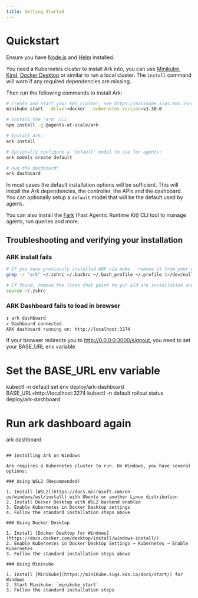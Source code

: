 ```yaml
---
title: Getting Started
---
```


# Quickstart

Ensure you have [Node.js](https://nodejs.org/en/download) and [Helm](https://helm.sh/docs/intro/install/) installed. 

You need a Kubernetes cluster to install Ark into, you can use [Minikube](https://minikube.sigs.k8s.io/docs/start), [Kind](https://kind.sigs.k8s.io/docs/user/quick-start/), [Docker Desktop](https://docs.docker.com/desktop/kubernetes/) or similar to run a local cluster. The `install` command will warn if any required dependencies are missing.

Then run the following commands to install Ark:

```bash
# Create and start your k8s cluster, see https://minikube.sigs.k8s.io/docs/start for installation instructions
minikube start --driver=docker --kubernetes-version=v1.30.0

# Install the 'ark' CLI:
npm install -g @agents-at-scale/ark

# Install Ark:
ark install

# Optionally configure a 'default' model to use for agents:
ark models create default

# Run the dashboard:
ark dashboard
```

In most cases the default installation options will be sufficient. This will install the Ark dependencies, the controller, the APIs and the dashboard. You can optionally setup a `default` model that will be the default used by agents.

You can also install the [Fark](./developer-guide/cli-tools.mdx) (Fast Agentic Runtime Kit) CLI tool to manage agents, run queries and more.

## Troubleshooting and verifying your installation

### ARK install fails
```bash
# If you have previously installed ARK via make - remove it from your $PATH variable
grep -r "ark" ~/.zshrc ~/.bashrc ~/.bash_profile ~/.profile 2>/dev/null

# If found, remove the lines that point to yur old ark installation and reload your shell
source ~/.zshrc
```

### ARK Dashboard fails to load in browser
```bash
❯ ark dashboard
✔ Dashboard connected
ARK dashboard running on: http://localhost:3274
```

If your browser redirects you to http://0.0.0.0:3000/signout, you need to set your BASE_URL env variable

# Set the BASE_URL env variable
kubectl -n default set env deploy/ark-dashboard BASE_URL=http://localhost:3274
kubectl -n default rollout status deploy/ark-dashboard

# Run ark dashboard again
ark dashboard
```

## Installing Ark on Windows

Ark requires a Kubernetes cluster to run. On Windows, you have several options:

### Using WSL2 (Recommended)

1. Install [WSL2](https://docs.microsoft.com/en-us/windows/wsl/install) with Ubuntu or another Linux distribution
2. Install Docker Desktop with WSL2 backend enabled
3. Enable Kubernetes in Docker Desktop settings
4. Follow the standard installation steps above

### Using Docker Desktop

1. Install [Docker Desktop for Windows](https://docs.docker.com/desktop/install/windows-install/)
2. Enable Kubernetes in Docker Desktop Settings → Kubernetes → Enable Kubernetes
3. Follow the standard installation steps above

### Using Minikube

1. Install [Minikube](https://minikube.sigs.k8s.io/docs/start/) for Windows
2. Start Minikube: `minikube start`
3. Follow the standard installation steps
